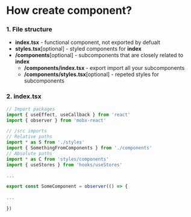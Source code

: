 
<Meta title="Guideline/Component" />


# How create component?

### 1. File structure
  * **index.tsx** - functional component, not exported by defualt
  * **styles.tsx**[optional] - styled components for **index**
  * **/components**[optional] - subcomponents that are closely related to **index**
    * **/components/index.tsx** - export import all your subcomponents
    * **/components/styles.tsx**[optional] - repeted styles for subcomponents


### 2. index.tsx
```typescript jsx
// Import packages
import { useEffect, useCallback } from 'react'
import { observer } from 'mobx-react'

// /src imports
// Relative paths
import * as S from './styles'
import { SomethingFromComponents } from './components'
// Absolute paths
import * as C from 'styles/components'
import { useStores } from 'hooks/useStores'

...

export const SomeComponent = observer(() => {
  
...

})
```
